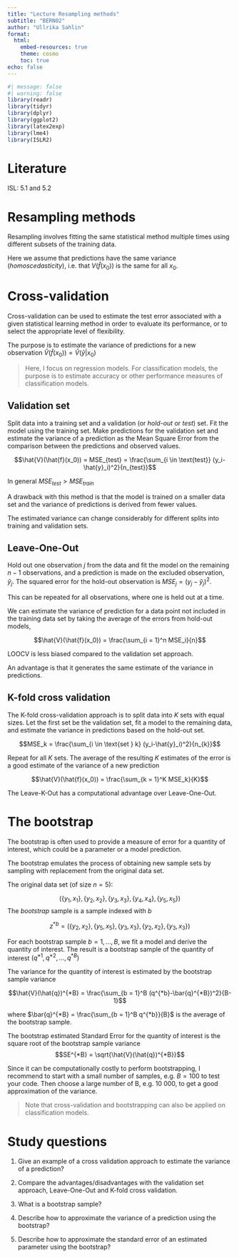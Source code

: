 ```yaml
---
title: "Lecture Resampling methods"
subtitle: "BERN02"
author: "Ullrika Sahlin"
format: 
  html:
    embed-resources: true
    theme: cosmo
    toc: true
echo: false
---
```


```r
#| message: false
#| warning: false
library(readr)
library(tidyr)
library(dplyr)
library(ggplot2)
library(latex2exp)
library(lme4)
library(ISLR2)
```

# Literature

ISL: 5.1 and 5.2

# Resampling methods

Resampling involves fitting the same statistical method multiple times using different subsets of the training data. 

Here we assume that predictions have the same variance (*homoscedasticity*), i.e. that $V(\hat{f}(x_0))$ is the same for all $x_0$.

# Cross-validation 

Cross-validation can be used to estimate the test error associated with a given statistical learning method in order to evaluate its performance, or to select the appropriate level of flexibility.

The purpose is to estimate the variance of predictions for a new observation $\hat{V}(\hat{f}(x_0)) = \hat{V}(\hat{y}|x_0)$

>Here, I focus on regression models. For classification models, the purpose is to estimate accuracy or other performance measures of classification models. 

## Validation set

Split data into a training set and a validation (or *hold-out* or *test*) set. Fit the model using the training set. Make predictions for the validation set and estimate the variance of a prediction as the Mean Square Error from the comparison between the predictions and observed values. 

$$\hat{V}(\hat{f}(x_0)) = MSE_{test} = \frac{\sum_{i \in \text{test}} (y_i-\hat{y}_i)^2}{n_{test}}$$

In general $MSE_{test} > MSE_{train}$

A drawback with this method is that the model is trained on a smaller data set and the variance of predictions is derived from fewer values. 

The estimated variance can change considerably for different splits into training and validation sets.

## Leave-One-Out

Hold out one observation $j$ from the data and fit the model on the remaining $n-1$ observations, and a prediction is made on the excluded observation, $\hat{y}_j$. The squared error for the hold-out observation is $MSE_j = (y_j-\hat{y}_j)^2$. 

This can be repeated for all observations, where one is held out at a time. 

We can estimate the variance of prediction for a data point not included in the training data set by taking the average of the errors from hold-out models, 

$$\hat{V}(\hat{f}(x_0)) = \frac{\sum_{i = 1}^n MSE_i}{n}$$

LOOCV is less biased compared to the validation set approach.

An advantage is that it generates the same estimate of the variance in predictions.


## K-fold cross validation

The K-fold cross-validation approach is to split data into $K$ sets with equal sizes. Let the first set be the validation set, fit a model to the remaining data, and estimate the variance in predictions based on the hold-out set. 

$$MSE_k = \frac{\sum_{i \in \text{set } k} (y_i-\hat{y}_i)^2}{n_{k}}$$

Repeat for all $K$ sets. The average of the resulting $K$ estimates of the error is a good estimate of the variance of a new prediction

$$\hat{V}(\hat{f}(x_0)) = \frac{\sum_{k = 1}^K MSE_k}{K}$$

The Leave-K-Out has a computational advantage over Leave-One-Out. 

# The bootstrap

The bootstrap is often used to provide a measure of error for a quantity of interest, which could be a parameter or a model prediction. 

The bootstrap emulates the process of obtaining new sample sets by sampling with replacement from the original data set. 

The original data set (of size $n = 5$):

$$\left(\{y_1,x_1\},\{y_2,x_2\},\{y_3,x_3\},\{y_4,x_4\},\{y_5,x_5\}\right)$$
The *bootstrap* sample is a sample indexed with $b$

$$z^{*b} =\left(\{y_2,x_2\},\{y_5,x_5\},\{y_3,x_3\},\{y_2,x_2\},\{y_3,x_3\}\right)$$

For each bootstrap sample $b = 1,\ldots,B$, we fit a model and derive the quantity of interest. The result is a bootstrap sample of the quantity of interest $(q^{*1},q^{*2},\ldots,q^{*B})$

The variance for the quantity of interest is estimated by the bootstrap sample variance 

$$\hat{V}(\hat{q})^{*B} = \frac{\sum_{b = 1}^B (q^{*b}-\bar{q}^{*B})^2}{B-1}$$ 

where $\bar{q}^{*B} = \frac{\sum_{b = 1}^B q^{*b}}{B}$ is the average of the bootstrap sample.

The bootstrap estimated Standard Error for the quantity of interest is the square root of the bootstrap sample variance
$$SE^{*B} = \sqrt{\hat{V}(\hat{q})^{*B}}$$

::: {.callout-note}
Since it can be computationally costly to perform bootstrapping, I recommend to start with a small number of samples, e.g. $B=100$ to test your code. Then choose a large number of B, e.g. 10 000, to get a good approximation of the variance. 
:::

> Note that cross-validation and bootstrapping can also be applied on classification models. 


# Study questions

(@) Give an example of a cross validation approach to estimate the variance of a prediction? 

(@) Compare the advantages/disadvantages with the validation set approach, Leave-One-Out and K-fold cross validation. 

(@) What is a bootstrap sample? 

(@) Describe how to approximate the variance of a prediction using the bootstrap? 

(@) Describe how to approximate the standard error of an estimated parameter using the bootstrap? 


<!-- https://www.sumsar.net/blog/2015/04/the-non-parametric-bootstrap-as-a-bayesian-model/ -->